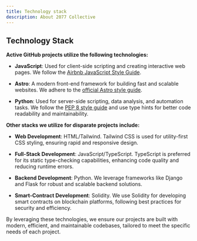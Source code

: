 ```yaml
---
title: Technology stack
description: About 2077 Collective
---
```


## Technology Stack

**Active GitHub projects utilize the following technologies:**

- **JavaScript**: Used for client-side scripting and creating interactive web pages. We follow the [Airbnb JavaScript Style Guide](https://github.com/airbnb/javascript).

- **Astro**: A modern front-end framework for building fast and scalable websites. We adhere to the [official Astro style guide](https://docs.astro.build/en/guides/styling/).

- **Python**: Used for server-side scripting, data analysis, and automation tasks. We follow the [PEP 8 style guide](https://www.python.org/dev/peps/pep-0008/) and use type hints for better code readability and maintainability.

**Other stacks we utilize for disparate projects include:**

- **Web Development**: HTML/Tailwind. Tailwind CSS is used for utility-first CSS styling, ensuring rapid and responsive design.

- **Full-Stack Development**: JavaScript/TypeScript. TypeScript is preferred for its static type-checking capabilities, enhancing code quality and reducing runtime errors.

- **Backend Development**: Python. We leverage frameworks like Django and Flask for robust and scalable backend solutions.

- **Smart-Contract Development**: Solidity. We use Solidity for developing smart contracts on blockchain platforms, following best practices for security and efficiency.

By leveraging these technologies, we ensure our projects are built with modern, efficient, and maintainable codebases, tailored to meet the specific needs of each project.
